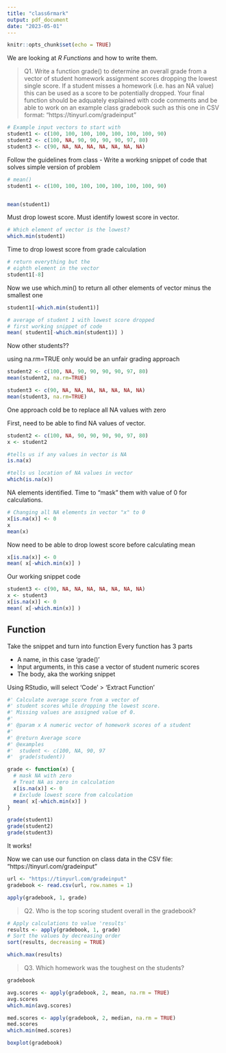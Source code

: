 ```yaml
---
title: "class6rmark"
output: pdf_document
date: "2023-05-01"
---
```


```r
knitr::opts_chunk$set(echo = TRUE)
```

We are looking at *R Functions* and how to write them.

> Q1. Write a function grade() to determine an overall grade from a vector of student homework
assignment scores dropping the lowest single score. If a student misses a homework (i.e. has an
NA value) this can be used as a score to be potentially dropped. Your final function should be
adquately explained with code comments and be able to work on an example class gradebook
such as this one in CSV format: “https://tinyurl.com/gradeinput”



```r
# Example input vectors to start with
student1 <- c(100, 100, 100, 100, 100, 100, 100, 90)
student2 <- c(100, NA, 90, 90, 90, 90, 97, 80)
student3 <- c(90, NA, NA, NA, NA, NA, NA, NA)
```

Follow the guidelines from class
- Write a working snippet of code that solves simple version of problem

```r
# mean()
student1 <- c(100, 100, 100, 100, 100, 100, 100, 90)


mean(student1)
```

Must drop lowest score. Must identify lowest score in vector.

```r
# Which element of vector is the lowest?
which.min(student1)
```
Time to drop lowest score from grade calculation

```r
# return everything but the 
# eighth element in the vector
student1[-8]
```

Now we use which.min() to return all other elements of vector minus the smallest one

```r
student1[-which.min(student1)]
```
```r
# average of student 1 with lowest score dropped 
# first working snippet of code
mean( student1[-which.min(student1)] )
```
Now other students??

using na.rm=TRUE only would be an unfair grading approach

```r
student2 <- c(100, NA, 90, 90, 90, 90, 97, 80)
mean(student2, na.rm=TRUE)

student3 <- c(90, NA, NA, NA, NA, NA, NA, NA)
mean(student3, na.rm=TRUE)

```
One approach cold be to replace all NA values with zero

First, need to be able to find NA values of vector.

```r
student2 <- c(100, NA, 90, 90, 90, 90, 97, 80)
x <- student2

#tells us if any values in vector is NA
is.na(x)

#tells us location of NA values in vector
which(is.na(x))
```
NA elements identified. Time to "mask" them with value of 0 for calculations.

```r
# Changing all NA elements in vector "x" to 0
x[is.na(x)] <- 0
x
mean(x)
```
Now need to be able to drop lowest score before calculating mean

```r
x[is.na(x)] <- 0
mean( x[-which.min(x)] )
```
Our working snippet code
```r
student3 <- c(90, NA, NA, NA, NA, NA, NA, NA)
x <- student3
x[is.na(x)] <- 0
mean( x[-which.min(x)] )
```

## Function

Take the snippet and turn into function
Every function has 3 parts

- A name, in this case 'grade()'
- Input arguments, in this case a vector of student numeric scores
- The body, aka the working snippet

Using RStudio, will select 'Code' > 'Extract Function'

```r
#' Calculate average score from a vector of
#' student scores while dropping the lowest score.
#' Missing values are assigned value of 0.
#'
#' @param x A numeric vector of homework scores of a student
#'
#' @return Average score
#' @examples
#'  student <- c(100, NA, 90, 97
#'  grade(student))

grade <- function(x) {
  # mask NA with zero
  # Treat NA as zero in calculation
  x[is.na(x)] <- 0
  # Exclude lowest score from calculation
  mean( x[-which.min(x)] )
}
```

```r
grade(student1)
grade(student2)
grade(student3)
```

It works!

Now we can use our function on class data in the CSV file:
“https://tinyurl.com/gradeinput”

```r
url <- "https://tinyurl.com/gradeinput"
gradebook <- read.csv(url, row.names = 1)
```

```r
apply(gradebook, 1, grade)
```
> Q2. Who is the top scoring student overall in the gradebook?

```r
# Apply calculations to value 'results'
results <- apply(gradebook, 1, grade)
# Sort the values by decreasing order
sort(results, decreasing = TRUE)
```

```r
which.max(results)
```

> Q3. Which homework was the toughest on the students?

```r
gradebook
```

```r
avg.scores <- apply(gradebook, 2, mean, na.rm = TRUE)
avg.scores
which.min(avg.scores)
```
```r
med.scores <- apply(gradebook, 2, median, na.rm = TRUE)
med.scores
which.min(med.scores)
```
```r
boxplot(gradebook)
```


